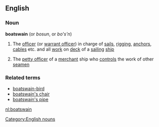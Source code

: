 ==English==
===Noun===
{{wikipedia}}
'''boatswain'''  (or ''bosun'', or ''bo's'n'')
#{{nautical}} The [[officer]] (or [[warrant officer]]) in charge of [[sail]]s, [[rigging]], [[anchor]]s, [[cable]]s etc. and all [[work]] on [[deck]] of a [[sailing]] [[ship]]
#{{nautical}} The [[petty officer]] of a [[merchant]] ship who [[control]]s the work of other [[seamen]]
===Related terms===
*[[boatswain-bird]]
*[[boatswain's chair]]
*[[boatswain's pipe]]
[[Category:English nouns]]

[[nl:boatswain]]
